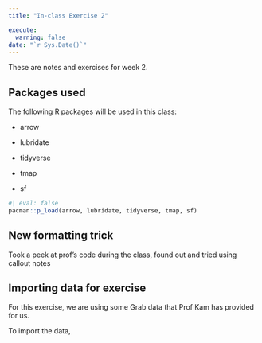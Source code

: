 ```yaml
---
title: "In-class Exercise 2"

execute:
  warning: false
date: "`r Sys.Date()`"
---
```


These are notes and exercises for week 2.

## Packages used

The following R packages will be used in this class:

-   arrow

-   lubridate

-   tidyverse

-   tmap

-   sf

```r
#| eval: false
pacman::p_load(arrow, lubridate, tidyverse, tmap, sf)
```

::: callout-important
## New formatting trick

Took a peek at prof's code during the class, found out and tried using callout notes
:::

## Importing data for exercise

For this exercise, we are using some Grab data that Prof Kam has provided for us.

To import the data,
